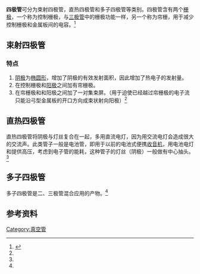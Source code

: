 {{onesource|time=2016-07-15T07:05:00+00:00}}
{{Refimprove|time=2019-12-25T09:21:07+00:00}}
'''四极管'''可分为束射四极管，直热四极管和多子四极管等类别。四极管含有两个[[栅极|栅极]]，一个称为控制栅极，与[[三极管|三极管]]中的栅极功能一样，另一个称为帘栅，用于减少控制栅极和金属板间的电容。<ref name=":0">{{Cite web|url=http://wenda.so.com/q/1408041424722680?src=110|title=四极管的作用是??|accessdate=2016-07-14|author=|date=2014-08-13|publisher=360问答|archive-date=2016-08-13|archive-url=https://web.archive.org/web/20160813061247/http://wenda.so.com/q/1408041424722680?src=110|dead-url=no}}</ref>{{不可靠来源}}

== 束射四极管 ==

=== 特点 ===
#[[阴极|阴极]]为[[椭圆|椭圆形]]，增加了阴极的有效发射面积，因此增加了热电子的发射量。
#在控制栅极和[[陽極|阳极]]之间加有帘栅极。
#在帘栅极和和阳极之间加了一对集束屏。（用于迫使已经越过帘栅极的电子流只能沿弓型金属板的开口方向成束状射向阳极）<ref name=":0" />

== 直热四极管 ==
直热四极管将阴极与灯丝复合在一起，多用直流电灯，因为用交流电灯会造成很大的交流声。此类管子一般是电池管，即用于以前的电池式便携[[收音机|收音机]]，用电池电灯和提供高压，考虑到电子管的能耗，这种管子的灯丝（阴极）一般做有中心抽头。<ref name=":0" />

== 多子四极管 ==
多子四极管是二、三极管混合应用的产物。<ref name=":0" />

== 参考资料 ==
{{reflist}}

{{Electronic components}}
[[Category:真空管|Category:真空管]]